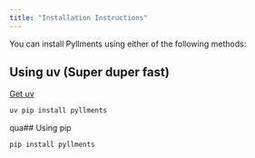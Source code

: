 ```yaml
---
title: "Installation Instructions"
---
```


You can install Pyllments using either of the following methods:

::: {.panel-tabset}

## Using uv (Super duper fast)
[Get uv](https://docs.astral.sh/uv/getting-started/installation/)
```.bash
uv pip install pyllments
```
qua## Using pip
```.bash
pip install pyllments
```

:::
